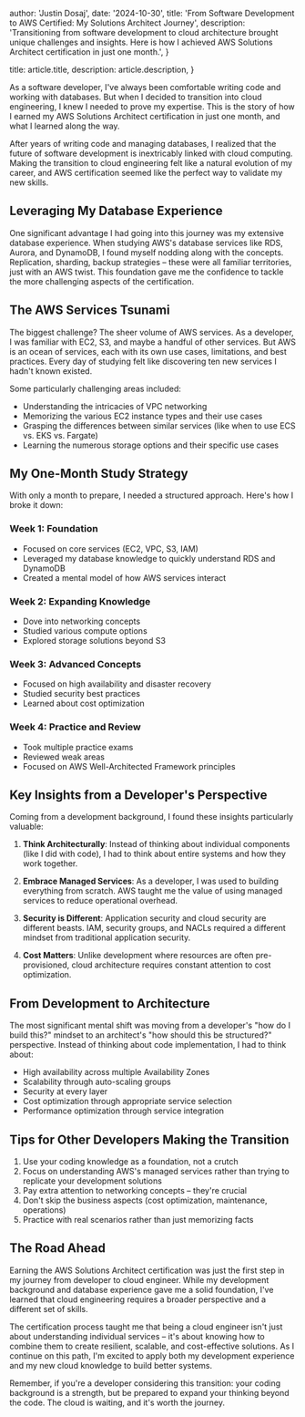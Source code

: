 
  author: 'Justin Dosaj',
  date: '2024-10-30',
  title: 'From Software Development to AWS Certified: My Solutions Architect Journey',
  description:
    'Transitioning from software development to cloud architecture brought unique challenges and insights. Here is how I achieved AWS Solutions Architect certification in just one month.',
}

  title: article.title,
  description: article.description,
}


As a software developer, I've always been comfortable writing code and working with databases. But when I decided to transition into cloud engineering, I knew I needed to prove my expertise. This is the story of how I earned my AWS Solutions Architect certification in just one month, and what I learned along the way.

After years of writing code and managing databases, I realized that the future of software development is inextricably linked with cloud computing. Making the transition to cloud engineering felt like a natural evolution of my career, and AWS certification seemed like the perfect way to validate my new skills.

## Leveraging My Database Experience

One significant advantage I had going into this journey was my extensive database experience. When studying AWS's database services like RDS, Aurora, and DynamoDB, I found myself nodding along with the concepts. Replication, sharding, backup strategies – these were all familiar territories, just with an AWS twist. This foundation gave me the confidence to tackle the more challenging aspects of the certification.

## The AWS Services Tsunami

The biggest challenge? The sheer volume of AWS services. As a developer, I was familiar with EC2, S3, and maybe a handful of other services. But AWS is an ocean of services, each with its own use cases, limitations, and best practices. Every day of studying felt like discovering ten new services I hadn't known existed.

Some particularly challenging areas included:
- Understanding the intricacies of VPC networking
- Memorizing the various EC2 instance types and their use cases
- Grasping the differences between similar services (like when to use ECS vs. EKS vs. Fargate)
- Learning the numerous storage options and their specific use cases

## My One-Month Study Strategy

With only a month to prepare, I needed a structured approach. Here's how I broke it down:

### Week 1: Foundation
- Focused on core services (EC2, VPC, S3, IAM)
- Leveraged my database knowledge to quickly understand RDS and DynamoDB
- Created a mental model of how AWS services interact

### Week 2: Expanding Knowledge
- Dove into networking concepts
- Studied various compute options
- Explored storage solutions beyond S3

### Week 3: Advanced Concepts
- Focused on high availability and disaster recovery
- Studied security best practices
- Learned about cost optimization

### Week 4: Practice and Review
- Took multiple practice exams
- Reviewed weak areas
- Focused on AWS Well-Architected Framework principles

## Key Insights from a Developer's Perspective

Coming from a development background, I found these insights particularly valuable:

1. **Think Architecturally**: Instead of thinking about individual components (like I did with code), I had to think about entire systems and how they work together.

2. **Embrace Managed Services**: As a developer, I was used to building everything from scratch. AWS taught me the value of using managed services to reduce operational overhead.

3. **Security is Different**: Application security and cloud security are different beasts. IAM, security groups, and NACLs required a different mindset from traditional application security.

4. **Cost Matters**: Unlike development where resources are often pre-provisioned, cloud architecture requires constant attention to cost optimization.

## From Development to Architecture

The most significant mental shift was moving from a developer's "how do I build this?" mindset to an architect's "how should this be structured?" perspective. Instead of thinking about code implementation, I had to think about:

- High availability across multiple Availability Zones
- Scalability through auto-scaling groups
- Security at every layer
- Cost optimization through appropriate service selection
- Performance optimization through service integration

## Tips for Other Developers Making the Transition

1. Use your coding knowledge as a foundation, not a crutch
2. Focus on understanding AWS's managed services rather than trying to replicate your development solutions
3. Pay extra attention to networking concepts – they're crucial
4. Don't skip the business aspects (cost optimization, maintenance, operations)
5. Practice with real scenarios rather than just memorizing facts

## The Road Ahead

Earning the AWS Solutions Architect certification was just the first step in my journey from developer to cloud engineer. While my development background and database experience gave me a solid foundation, I've learned that cloud engineering requires a broader perspective and a different set of skills.

The certification process taught me that being a cloud engineer isn't just about understanding individual services – it's about knowing how to combine them to create resilient, scalable, and cost-effective solutions. As I continue on this path, I'm excited to apply both my development experience and my new cloud knowledge to build better systems.

Remember, if you're a developer considering this transition: your coding background is a strength, but be prepared to expand your thinking beyond the code. The cloud is waiting, and it's worth the journey.